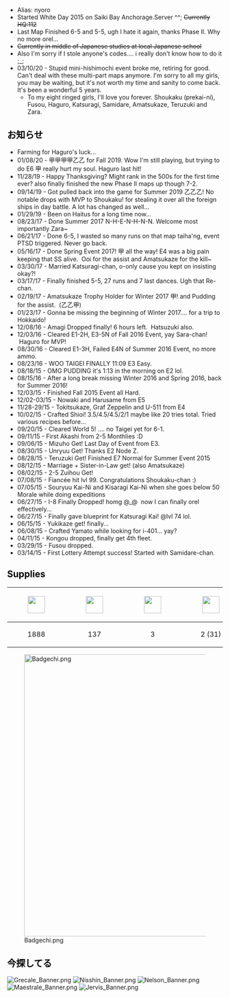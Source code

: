 * Alias: nyoro
* Started White Day 2015 on Saiki Bay Anchorage.Server ^^; <s>Currently HQ:112</s>
* Last Map Finished 6-5 and 5-5, ugh I hate it again, thanks Phase II. Why no more orel...
* <s>Currently in middle of Japanese studies at local Japanese school</s>
* Also I'm sorry if I stole anyone's codes.... i really don't know how to do it ;_;
* 03/10/20 - Stupid mini-hishimochi event broke me, retiring for good. Can't deal with these multi-part maps anymore. I'm sorry to all my girls, you may be waiting, but it's not worth my time and sanity to come back. It's been a wonderful 5 years. 
** To my eight ringed girls, I'll love you forever. Shoukaku (prekai-ni), Fusou, Haguro, Katsuragi, Samidare, Amatsukaze, Teruzuki and Zara. 
=='''<span class="" style="color:black;">お知らせ</span>'''==
*Farming for Haguro's luck...
*01/08/20 - 甲甲甲甲乙乙 for Fall 2019. Wow I'm still playing, but trying to do E6 甲 really hurt my soul. Haguro last hit!
*11/28/19 - Happy Thanksgiving? Might rank in the 500s for the first time ever? also finally finished the new Phase II maps up though 7-2. 
*09/14/19 - Got pulled back into the game for Summer 2019 乙乙乙! No notable drops with MVP to Shoukaku! for stealing it over all the foreign ships in day battle. A lot has changed as well...
*01/29/19 - Been on Haitus for a long time now... 
*08/23/17 - Done Summer 2017 N-H-E-N-H-N-N. Welcome most importantly Zara~
*06/21/17 - Done 6-5, I wasted so many runs on that map taiha'ng, event PTSD triggered. Never go back.
*05/16/17 - Done Spring Event 2017! 甲 all the way! E4 was a big pain keeping that SS alive.  Ooi for the assist and Amatsukaze for the kill~
*03/30/17 - Married Katsuragi-chan, o-only cause you kept on insisting okay?!
*03/17/17 - Finally finished 5-5, 27 runs and 7 last dances. Ugh that Re-chan.
*02/19/17 - Amatsukaze Trophy Holder for Winter 2017 甲! and Pudding for the assist.  (乙乙甲)
*01/23/17 - Gonna be missing the beginning of Winter 2017.... for a trip to Hokkaido!
*12/08/16 - Amagi Dropped finally! 6 hours left.  Hatsuzuki also. 
*12/03/16 - Cleared E1-2H, E3-5N of Fall 2016 Event, yay Sara-chan!  Haguro for MVP!  
*08/30/16 - Cleared E1-3H, Failed E4N of Summer 2016 Event, no more ammo.
*08/23/16 - WOO TAIGEI FINALLY 11:09 E3 Easy.
*08/18/15 - OMG PUDDING it's 1:13 in the morning on E2 lol.
*08/15/16 - After a long break missing Winter 2016 and Spring 2016, back for Summer 2016!
*12/03/15 - Finished Fall 2015 Event all Hard.  
*12/02-03/15 - Nowaki and Harusame from E5
*11/28-29/15 - Tokitsukaze, <span style="font-weight:normal;">Graf Zeppelin and U-511 from E4</span>
*10/02/15 - Crafted Shioi! 3.5/4.5/4.5/2/1 maybe like 20 tries total. Tried various recipes before...  
*09/20/15 - Cleared World 5! .... no Taigei yet for 6-1.  
*09/11/15 - First Akashi from 2-5 Monthlies :D
*09/06/15 - Mizuho Get! Last Day of Event from E3.
*08/30/15 - Unryuu Get! Thanks E2 Node Z.
*08/28/15 - Teruzuki Get! Finished E7 Normal for Summer Event 2015
*08/12/15 - Marriage + Sister-in-Law get! (also Amatsukaze)
*08/02/15 - 2-5 Zuihou Get!
*07/08/15 - Fiancée hit lvl 99. Congratulations Shoukaku-chan :)
*07/05/15 - Souryuu Kai-Ni and Kisaragi Kai-Ni when she goes below 50 Morale while doing expeditions
*06/27/15 - I-8 Finally Dropped! homg @_@  now I can finally orel effectively...
*06/27/15 - Finally gave blueprint for Katsuragi Kai! @lvl 74 lol.
*06/15/15 - Yukikaze get! finally...
*06/08/15 - Crafted Yamato while looking for i-401... yay?
*04/11/15 - Kongou dropped, finally get 4th fleet.
*03/29/15 - Fusou dropped.
*03/14/15 - First Lottery Attempt success! Started with Samidare-chan.

=='''<span class="" style="color:black;">Supplies</span>'''==
{| class="wikitable"
![[File:Instant repair.jpg|40x40px|]]
![[File:Improvement Materials.png|40x40px|]]
![[File:Medal.png|40x40px|]]
![[File:Blueprint.png|40x40px|]]
![[File:Furniture_box_small.png|40x40px|]]
![[File:Furniture_box_medium.png|40x40px|]]
![[File:Furniture_box_large.jpg|40x40px|]]
![[File:Present_box_icon.png|40x40px|]]
![[File:Reinforcement_Expansion.png|40x40px|]]
![[File:First-class_Medal_061_useitem.png|40x40px|]]
![[File:Fuel.png|35x35px|]]
![[File:Ammunition.png|35x35px|]]
![[File:Steel.png|35x35px|]]
![[File:Bauxite.png|35x35px|]]
![[File:Coin.png|40x40px|]]
|-
| style="text-align: center;" |1888
| style="text-align: center;" |137
| style="text-align: center;" |3
| style="text-align: center;" |2 (31)
| style="text-align: center;" |950
| style="text-align: center;" |1584
| style="text-align: center;" |314
| style="text-align: center;" |27
| style="text-align: center;" |6 (20)
| style="text-align: center;" |4
| style="text-align: center;" |272k
| style="text-align: center;" |159k
| style="text-align: center;" |282k
| style="text-align: center;" |205k
| style="text-align: center;" |20710
|}
[[File:Badgechi.png|659x659px]]


=='''<span class="" style="color:black;">今探してる</span>'''==
[[File:Grecale_Banner.png]] [[File:Nisshin_Banner.png]] [[File:Nelson_Banner.png]] [[File:Maestrale_Banner.png]] [[File:Jervis_Banner.png]]